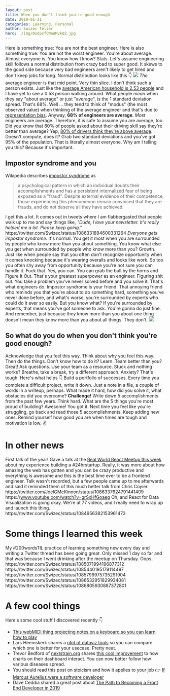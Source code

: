 ```yaml
---
layout: post
title: When you don't think you're good enough
date: 2019-01-21
categories: Learning, Personal
author: Swizec Teller
hero: ./img/DxdpvfCWoAMvkQZ.jpg
---
```


Here is something true: You are not the best engineer. Here is also something true: You are not the worst engineer. You're about average. Almost everyone is. You know how I know? Stats. Let's assume engineering skill follows a normal distribution from crazy bad to super good. It skews to the good side because very bad engineers aren't likely to get hired and don't keep jobs for long. Normal distribution looks like this 👇 ![](./img/Empirical_Rule.PNG) _The_ average engineer is that mid point. Very thin slice. I don't think such a person exists. Just like the [average American household is 2.53 people](https://www.statista.com/statistics/183648/average-size-of-households-in-the-us/) and I have yet to see a 0.53 person walking around. What people _mean_ when they say "about average" or just "average", is the 1 standard deviation spread. That's 68%. Well … they tend to think of "modus" (the most observed value) when thinking of the average engineer and that's due to [representation bias](https://en.wikipedia.org/wiki/Representativeness_heuristic). Anyway, **68% of engineers are average**. _Most_ engineers are average. Therefore, it is safe to assume you are average, too. Did you know that 80% of people asked about their driving skill say they're better than average? Yep, [80% of drivers think they're above average](https://www.ncbi.nlm.nih.gov/pubmed/3730094). Doesn't compute, does it? Grab two standard deviations and you've got 95% of the population. That is literally almost everyone. Why am I telling you this? Because it's important.

## Impostor syndrome and you

Wikipedia describes [impostor syndrome](https://en.wikipedia.org/wiki/Impostor_syndrome) as

> a psychological pattern in which an individual doubts their accomplishments and has a persistent internalized fear of being exposed as a "fraud". Despite external evidence of their competence, those experiencing this phenomenon remain convinced that they are frauds, and do not deserve all they have achieved.

I get this a lot. It comes out in tweets where I am flabbergasted that people walk up to me and say things like, _"Dude, I love your newsletter. It's really helped me a lot. Please keep going.”_ https&#x3A;//twitter.com/Swizec/status/1086331894600331264 _Everyone gets impostor syndrome_. It's normal. You get it most when you are surrounded by people who know more than you about something. You know what else you get when surrounded by people who know more than you? Growth. Just like when people say that you often don't recognize opportunity when it comes knocking because it's wearing overalls and looks like work. So too you often shy away from opportunity because you're not sure you can handle it. Fuck that. Yes, you can. You can grab the bull by the horns and Figure It Out. That's your greatest superpower as an engineer. Figuring shit out. You take a problem you've never solved before and you solve it. That's what engineers do. Impostor syndrome is your friend. That annoying friend who reminds you that you're about to do something hard, something you've never done before, and what's worse, you're surrounded by experts who could do it ever so easily. But you know what? If you're surrounded by experts, that means you've got someone to ask. You're gonna do just fine. And remember, just because they know more than you about one thing doesn't mean they know more than you about all things. They don't. ![](./img/What-I-know_1920x1080-1-1024x577.jpg)

## So what do you do when you don't think you're good enough?

Acknowledge that you feel this way. Think about why you feel this way. Then do the things. Don't know how to do it? Learn. Team better than you? Great! Ask questions. Use your team as a resource. Stuck and nothing works? Breathe, take a break, try a different approach. Anxiety? That's tough. Here's what helps 👇 Build a portfolio of successes. Every time you complete a difficult project, write it down. Just a note in a file, a couple of words in a writeup, perhaps. What made it hard, how did you solve it, what obstacles did you overcome? **Challenge!** Write down 5 accomplishments from the past few years. Think hard. What are the 5 things you're most proud of building? Awesome! You got it. Next time you feel like you're struggling, go back and read those 5 accomplishments. Keep adding new ones. Remind yourself how good you are when times are tough and motivation is low. ✌️

# In other news

First talk of the year! Gave a talk at the [Real World React Meetup this week](https://www.meetup.com/Real-World-React/events/256448268/) about my experience building a #24hrstartup. Really, it was more about how amazing the web has gotten and you can be crazy productive and everything is awesome and this is the best time ever to be a frontend engineer. Talk wasn't recorded, but a few people came up to me afterwards and said it reminded them of this much better talk from Chris Coyier. https&#x3A;//twitter.com/JoelGMcKinnon/status/1086337624791441409 https&#x3A;//www.youtube.com/watch?v=grSxHfGoaeg Oh, and React for Data Visualization is going okay. We're at 77 videos, and I really need to wrap up and launch this thing. https&#x3A;//twitter.com/Swizec/status/1084956382153961473

# Some things I learned this week

My #200wordsTIL practice of learning something new every day and writing a Twitter thread has been going great. Only missed 1 day so far and that was because I went drinking after the meetup on Thursday. Oops. https&#x3A;//twitter.com/Swizec/status/1085071994196877312 https&#x3A;//twitter.com/Swizec/status/1085440195179114497 https&#x3A;//twitter.com/Swizec/status/1085799975735291904 https&#x3A;//twitter.com/Swizec/status/1086532951829934081 https&#x3A;//twitter.com/Swizec/status/1086805930887372801

# A few cool things

Here's some cool stuff I discovered recently 👇

-   [This webMIDI thing projecting notes on a keyboard so you can learn how to play](https://twitter.com/asutherland/status/1086488060664131589)
-   Lars Heemskerk shares a [plot of dataviz tools](https://twitter.com/larsheemskerk/status/1085046655290753025) so you can compare which one is better for your usecase. Pretty neat.
-   Trevor Bedford of [nextstrain.org](https://nextstrain.org) shares [this cool improvement](https://twitter.com/trvrb/status/844289196940410881) to how charts on their dashboard interact. You can now better follow how various diseases spread.
-   You should read this post on stoicism and how it applies to your job 👉 [If Marcus Aurelius were a software developer](https://codeandtechno.com/posts/stoicism-for-developers/)
-   Dave Ceddia shared a great post about [The Path to Becoming a Front End Developer in 2019](https://daveceddia.com/path-to-frontend-developer-2019/)

